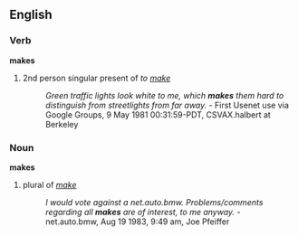 ==English==
===Verb===
'''makes'''

# 2nd person singular present of ''to [[make]]''
#:''Green traffic lights look white to me, which '''makes''' them hard to distinguish from streetlights from far away.'' - First Usenet use via Google Groups, 9 May 1981 00:31:59-PDT, CSVAX.halbert at Berkeley 

===Noun===
'''makes'''

# plural of ''[[make]]''
#:''I would vote against a net.auto.bmw.  Problems/comments regarding all '''makes''' are of interest, to me anyway.'' - net.auto.bmw, Aug 19 1983, 9:49 am, Joe Pfeiffer